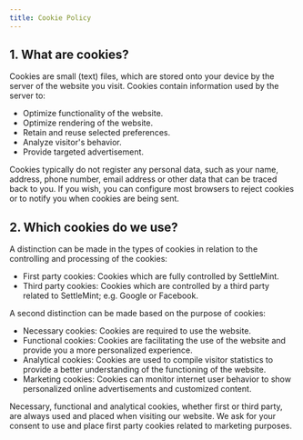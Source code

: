 ```yaml
---
title: Cookie Policy
---
```


## 1. What are cookies?

Cookies are small (text) files, which are stored onto your device by the server
of the website you visit. Cookies contain information used by the server to:

- Optimize functionality of the website.
- Optimize rendering of the website.
- Retain and reuse selected preferences.
- Analyze visitor's behavior.
- Provide targeted advertisement.

Cookies typically do not register any personal data, such as your name, address,
phone number, email address or other data that can be traced back to you. If you
wish, you can configure most browsers to reject cookies or to notify you when
cookies are being sent.

## 2. Which cookies do we use?

A distinction can be made in the types of cookies in relation to the controlling
and processing of the cookies:

- First party cookies: Cookies which are fully controlled by SettleMint.
- Third party cookies: Cookies which are controlled by a third party related to
  SettleMint; e.g. Google or Facebook.

A second distinction can be made based on the purpose of cookies:

- Necessary cookies: Cookies are required to use the website.
- Functional cookies: Cookies are facilitating the use of the website and
  provide you a more personalized experience.
- Analytical cookies: Cookies are used to compile visitor statistics to provide
  a better understanding of the functioning of the website.
- Marketing cookies: Cookies can monitor internet user behavior to show
  personalized online advertisements and customized content.

Necessary, functional and analytical cookies, whether first or third party, are
always used and placed when visiting our website. We ask for your consent to use
and place first party cookies related to marketing purposes.

